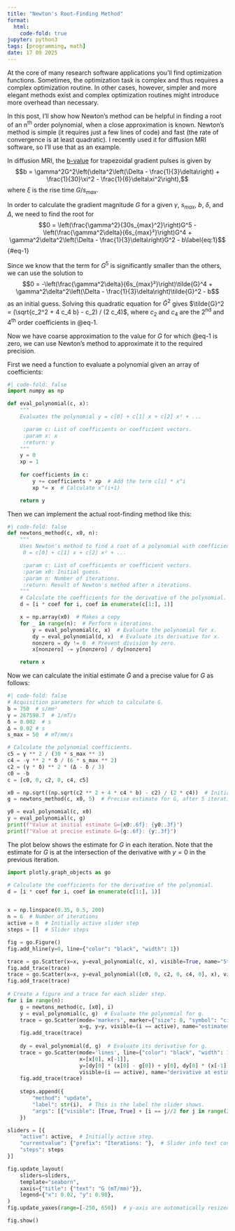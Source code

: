 ```yaml
---
title: "Newton's Root-Finding Method"
format:
  html:
    code-fold: true
jupyter: python3
tags: [programming, math]
date: 17 09 2025
---
```


At the core of many research software applications you'll find optimization functions. Sometimes,
the optimization task is complex and thus requires a complex optimization routine. In other
cases, however, simpler and more elegant methods exist and complex optimization routines might
introduce more overhead than necessary.

In this post, I'll show how Newton's method can be helpful in finding a root of an n<sup>th</sup>
order polynomial, when a close approximation is known. Newton's method is simple (it requires just a
few lines of code) and fast (the rate of convergence is at least quadratic). I recently used it for
diffusion MRI software, so I'll use that as an example.

In diffusion MRI, the [b-value](https://mriquestions.com/what-is-the-b-value.html) for trapezoidal
gradient pulses is given by
$$b = \gamma^2G^2\left(\delta^2\left(\Delta - \frac{1}{3}\delta\right) + \frac{1}{30}\xi^2 - \frac{1}{6}\delta\xi^2\right),$$
where $\xi$ is the rise time $G/s_{max}$.

In order to calculate the gradient magnitude $G$ for a given $\gamma$, $s_{max}$, $b$, $\delta$, and
$\Delta$, we need to find the root for
$$0 = \left(\frac{\gamma^2}{30s_{max}^2}\right)G^5 - \left(\frac{\gamma^2\delta}{6s_{max}²}\right)G^4 + \gamma^2\delta^2\left(\Delta - \frac{1}{3}\delta\right)G^2 - b\label{eq:1}$$ {#eq-1}

Since we know that the term for $G^5$ is significantly smaller than the others, we can use the
solution to
$$0 = -\left(\frac{\gamma^2\delta}{6s_{max}²}\right)\tilde{G}^4 + \gamma^2\delta^2\left(\Delta - \frac{1}{3}\delta\right)\tilde{G}^2 - b$$
as an initial guess. Solving this quadratic equation for $\tilde{G}^2$ gives $\tilde{G}^2 = (\sqrt{c_2^2 + 4 c_4 b} - c_2) / (2 c_4)$,
where $c_2$ and $c_4$ are the 2<sup>nd</sup> and 4<sup>th</sup> order coefficients in @eq-1.

Now we have coarse approximation to the value for $G$ for which @eq-1 is zero, we can use Newton's
method to approximate it to the required precision.

First we need a function to evaluate a polynomial given an array of coefficients:

```python
#| code-fold: false
import numpy as np

def eval_polynomial(c, x):
    """
    Evaluates the polynomial y = c[0] + c[1] x + c[2] x² + ...

     :param c: List of coefficients or coefficient vectors.
     :param x: x
     :return: y
    """
    y = 0
    xp = 1
    
    for coefficients in c:
        y += coefficients * xp  # Add the term c[i] * x^i
        xp *= x  # Calculate x^(i+1)

    return y
```

Then we can implement the actual root-finding method like this:

```python
#| code-fold: false
def newtons_method(c, x0, n):
    """
    Uses Newton's method to find a root of a polynomial with coefficients c, starting at x = x0:
     0 = c[0] + c[1] x + c[2] x² + ...

     :param c: List of coefficients or coefficient vectors.
     :param x0: Initial guess.
     :param n: Number of iterations.
     :return: Result of Newton's method after n iterations.
    """
    # Calculate the coefficients for the derivative of the polynomial.
    d = [i * coef for i, coef in enumerate(c[1:], 1)]

    x = np.array(x0)  # Makes a copy
    for _ in range(n):  # Perform n iterations.
        y = eval_polynomial(c, x)  # Evaluate the polynomial for x.
        dy = eval_polynomial(d, x)  # Evaluate its derivative for x.
        nonzero = dy != 0  # Prevent division by zero.
        x[nonzero] -= y[nonzero] / dy[nonzero]

    return x
```

Now we can calculate the initial estimate $\tilde{G}$ and a precise value for $G$ as follows:

```python
#| code-fold: false
# Acquisition parameters for which to calculate G.
b = 750  # s/mm²
γ = 267598.7  # 1/mT/s
δ = 0.002  # s
Δ = 0.02 # s
s_max = 50  # mT/mm/s

# Calculate the polynomial coefficients.
c5 = γ ** 2 / (30 * s_max ** 3)
c4 = -γ ** 2 * δ / (6 * s_max ** 2)
c2 = (γ * δ) ** 2 * (Δ - δ / 3)
c0 = -b
c = [c0, 0, c2, 0, c4, c5]

x0 = np.sqrt((np.sqrt(c2 ** 2 + 4 * c4 * b) - c2) / (2 * c4))  # Initial estimate for G.
g = newtons_method(c, x0, 5)  # Precise estimate for G, after 5 iterations.

y0 = eval_polynomial(c, x0)
y = eval_polynomial(c, g)
print(f"Value at initial estimate G={x0:.6f}: {y0:.3f}")
print(f"Value at precise estimate G={g:.6f}: {y:.3f}")
```

The plot below shows the estimate for $G$ in each iteration. Note that the estimate for $G$ is at
the intersection of the derivative with $y=0$ in the previous iteration.

```python
import plotly.graph_objects as go

# Calculate the coefficients for the derivative of the polynomial.
d = [i * coef for i, coef in enumerate(c[1:], 1)]


x = np.linspace(0.35, 0.5, 200)
n = 6  # Number of iterations
active = 0  # Initially active slider step
steps = []  # Slider steps

fig = go.Figure()
fig.add_hline(y=0, line={"color": "black", "width": 1})

trace = go.Scatter(x=x, y=eval_polynomial(c, x), visible=True, name="5th order")
fig.add_trace(trace)
trace = go.Scatter(x=x, y=eval_polynomial([c0, 0, c2, 0, c4, 0], x), visible=True, name="approximation")
fig.add_trace(trace)
	
# Create a figure and a trace for each slider step.
for i in range(n):
    g = newtons_method(c, [x0], i)
    y = eval_polynomial(c, g)  # Evaluate the polynomial for g.
    trace = go.Scatter(mode='markers', marker={"size": 8, "symbol": "circle", "color": "black"},
                       x=g, y=y, visible=(i == active), name="estimated root")
    fig.add_trace(trace)
	
    dy = eval_polynomial(d, g)  # Evaluate its derivative for g.
    trace = go.Scatter(mode='lines', line={"color": "black", "width": 1, "dash": "dash"},
                       x=[x[0], x[-1]],
                       y=[dy[0] * (x[0] - g[0]) + y[0], dy[0] * (x[-1] - g[0]) + y[0]],
                       visible=(i == active), name="derivative at estimation")
    fig.add_trace(trace)
	
    steps.append({
        "method": "update",
        "label": str(i),  # This is the label the slider shows.
        "args": [{"visible": [True, True] + [i == j//2 for j in range(2*n)]}],  # i-th trace is visible in this step.
    })

sliders = [{
    "active": active,  # Initially active step.
    "currentvalue": {"prefix": "Iterations: "},  # Slider info text configuration.
    "steps": steps
}]

fig.update_layout(
    sliders=sliders,
    template="seaborn",
    xaxis={"title": {"text": "G (mT/mm)"}},
    legend={"x": 0.02, "y": 0.98},
)
fig.update_yaxes(range=[-250, 650])  # y-axis are automatically resized otherwise.

fig.show()
```
